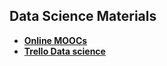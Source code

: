 
## Data Science Materials

 * **[Online MOOCs](http://www.quora.com/What-are-the-best-data-science-MOOCs/answer/Thia-Kai-Xin)**
 * **[Trello Data science](http://www.datasciencecentral.com/profiles/blogs/huge-trello-list-of-great-data-science-resources)**
 

 